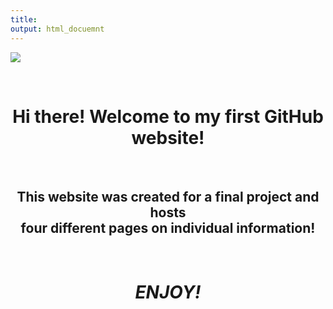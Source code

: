 ```yaml
---
title: 
output: html_docuemnt
---
```

![](websitepics/tester-2.png) 
<p>&nbsp;</p>
<div align="center"># __Hi there!__ Welcome to my first GitHub website!  

<p>&nbsp;</p>
## This website was created for a final project and hosts <br /> four different pages on individual information!

<p>&nbsp;</p>
<div align="center"># _ENJOY!_

